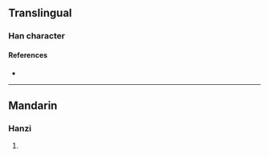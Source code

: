 {{character info/new}}
==Translingual==

===Han character===
{{Han char|rn=94|rad=犬|as=10|sn=13|four=43246|canj=KHIBI|ids=⿰犭尃}}

====References====
* {{Han ref|kx=0716.130|dkj=20578|dj=1128.050|hdz=21362.060|uh=733C|ud=29500|bh=DEAA|bd=57002}}

----

==Mandarin==

===Hanzi===
{{cmn-hanzi|pin=[[bó]] ([[bo2]])|wg=po<sup>2</sup>}}

# {{defn|lang=cmn|sort=犬10}}